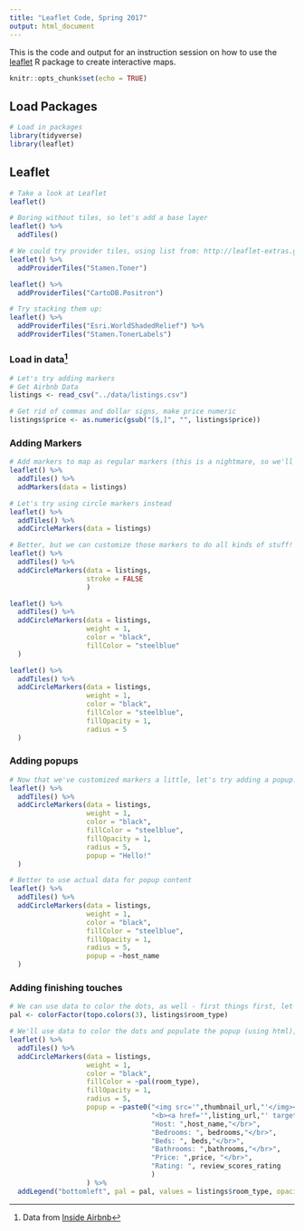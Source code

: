 ```yaml
---
title: "Leaflet Code, Spring 2017"
output: html_document
---
```


This is the code and output for an instruction session on how to use the [leaflet](https://rstudio.github.io/leaflet/) R package to create interactive maps. 

```r
knitr::opts_chunk$set(echo = TRUE)
```

## Load Packages
```r
# Load in packages
library(tidyverse)
library(leaflet)
```

## Leaflet
```r
# Take a look at Leaflet
leaflet()

# Boring without tiles, so let's add a base layer
leaflet() %>%
  addTiles()
```

```r
# We could try provider tiles, using list from: http://leaflet-extras.github.io/leaflet-providers/preview/index.html
leaflet() %>%
  addProviderTiles("Stamen.Toner")

leaflet() %>%
  addProviderTiles("CartoDB.Positron")

# Try stacking them up:
leaflet() %>%
  addProviderTiles("Esri.WorldShadedRelief") %>%
  addProviderTiles("Stamen.TonerLabels")
```

### Load in data[^1]
```r
# Let's try adding markers
# Get Airbnb Data
listings <- read_csv("../data/listings.csv")

# Get rid of commas and dollar signs, make price numeric
listings$price <- as.numeric(gsub("[$,]", "", listings$price))
```

### Adding Markers
```r
# Add markers to map as regular markers (this is a nightmare, so we'll skip rendering this)
leaflet() %>%
  addTiles() %>%
  addMarkers(data = listings)
```

```r
# Let's try using circle markers instead
leaflet() %>%
  addTiles() %>%
  addCircleMarkers(data = listings)

# Better, but we can customize those markers to do all kinds of stuff!
leaflet() %>%
  addTiles() %>%
  addCircleMarkers(data = listings,
                   stroke = FALSE
                   )

leaflet() %>%
  addTiles() %>%
  addCircleMarkers(data = listings,
                   weight = 1,
                   color = "black",
                   fillColor = "steelblue"
  )

leaflet() %>%
  addTiles() %>%
  addCircleMarkers(data = listings,
                   weight = 1,
                   color = "black",
                   fillColor = "steelblue",
                   fillOpacity = 1,
                   radius = 5
  )
```

### Adding popups
```r
# Now that we've customized markers a little, let's try adding a popup!
leaflet() %>%
  addTiles() %>%
  addCircleMarkers(data = listings,
                   weight = 1,
                   color = "black",
                   fillColor = "steelblue",
                   fillOpacity = 1,
                   radius = 5,
                   popup = "Hello!"
  )

# Better to use actual data for popup content
leaflet() %>%
  addTiles() %>%
  addCircleMarkers(data = listings,
                   weight = 1,
                   color = "black",
                   fillColor = "steelblue",
                   fillOpacity = 1,
                   radius = 5,
                   popup = ~host_name
  )
```

### Adding finishing touches
```r
# We can use data to color the dots, as well - first things first, let's get a color palette
pal <- colorFactor(topo.colors(3), listings$room_type)

# We'll use data to color the dots and populate the popup (using html), and we'll also add a legend
leaflet() %>%
  addTiles() %>%
  addCircleMarkers(data = listings,
                   weight = 1,
                   color = "black",
                   fillColor = ~pal(room_type),
                   fillOpacity = 1,
                   radius = 5,
                   popup = ~paste0("<img src='",thumbnail_url,"'</img></br>",
                                   "<b><a href='",listing_url,"' target='_blank'>",name,"</a></b></br>",
                                   "Host: ",host_name,"</br>",
                                   "Bedrooms: ", bedrooms,"</br>",
                                   "Beds: ", beds,"</br>",
                                   "Bathrooms: ",bathrooms,"</br>",
                                   "Price: ",price, "</br>",
                                   "Rating: ", review_scores_rating
                                   )
                   ) %>%
  addLegend("bottomleft", pal = pal, values = listings$room_type, opacity = 1)
```


[^1]:Data from [Inside Airbnb](http://www.insideairbnb.com)